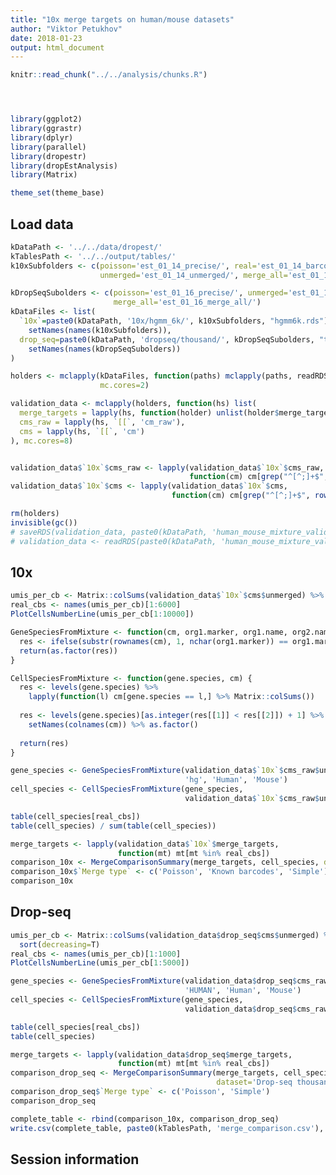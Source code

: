 ```yaml
---
title: "10x merge targets on human/mouse datasets"
author: "Viktor Petukhov"
date: 2018-01-23
output: html_document
---
```


```r
knitr::read_chunk("../../analysis/chunks.R")
```

```r
```

```r
```

```r
```

```r
library(ggplot2)
library(ggrastr)
library(dplyr)
library(parallel)
library(dropestr)
library(dropEstAnalysis)
library(Matrix)

theme_set(theme_base)
```

## Load data
```r
kDataPath <- '../../data/dropest/'
kTablesPath <- '../../output/tables/'
k10xSubfolders <- c(poisson='est_01_14_precise/', real='est_01_14_barcodes/',
                    unmerged='est_01_14_unmerged/', merge_all='est_01_16_merge_all/')

kDropSeqSubolders <- c(poisson='est_01_16_precise/', unmerged='est_01_16_unmerged/',
                       merge_all='est_01_16_merge_all/')
kDataFiles <- list(
  `10x`=paste0(kDataPath, '10x/hgmm_6k/', k10xSubfolders, "hgmm6k.rds") %>%
    setNames(names(k10xSubfolders)),
  drop_seq=paste0(kDataPath, 'dropseq/thousand/', kDropSeqSubolders, "thousand.rds") %>%
    setNames(names(kDropSeqSubolders))
)
```

```r
holders <- mclapply(kDataFiles, function(paths) mclapply(paths, readRDS, mc.cores=4),
                    mc.cores=2)

validation_data <- mclapply(holders, function(hs) list(
  merge_targets = lapply(hs, function(holder) unlist(holder$merge_targets)),
  cms_raw = lapply(hs, `[[`, 'cm_raw'),
  cms = lapply(hs, `[[`, 'cm')
), mc.cores=8)


validation_data$`10x`$cms_raw <- lapply(validation_data$`10x`$cms_raw,
                                        function(cm) cm[grep("^[^;]+$", rownames(cm)),])
validation_data$`10x`$cms <- lapply(validation_data$`10x`$cms,
                                    function(cm) cm[grep("^[^;]+$", rownames(cm)),])

rm(holders)
invisible(gc())
# saveRDS(validation_data, paste0(kDataPath, 'human_mouse_mixture_validation_data.rds'))
# validation_data <- readRDS(paste0(kDataPath, 'human_mouse_mixture_validation_data.rds'))
```

## 10x
```r
umis_per_cb <- Matrix::colSums(validation_data$`10x`$cms$unmerged) %>% sort(decreasing=T)
real_cbs <- names(umis_per_cb)[1:6000]
PlotCellsNumberLine(umis_per_cb[1:10000])
```

```r
GeneSpeciesFromMixture <- function(cm, org1.marker, org1.name, org2.name) {
  res <- ifelse(substr(rownames(cm), 1, nchar(org1.marker)) == org1.marker, org1.name, org2.name)
  return(as.factor(res))
}

CellSpeciesFromMixture <- function(gene.species, cm) {
  res <- levels(gene.species) %>%
    lapply(function(l) cm[gene.species == l,] %>% Matrix::colSums())
  
  res <- levels(gene.species)[as.integer(res[[1]] < res[[2]]) + 1] %>% 
    setNames(colnames(cm)) %>% as.factor()
  
  return(res)
}
```

```r
gene_species <- GeneSpeciesFromMixture(validation_data$`10x`$cms_raw$unmerged, 
                                       'hg', 'Human', 'Mouse')
cell_species <- CellSpeciesFromMixture(gene_species, 
                                       validation_data$`10x`$cms_raw$unmerged)

table(cell_species[real_cbs])
table(cell_species) / sum(table(cell_species))
```

```r
merge_targets <- lapply(validation_data$`10x`$merge_targets, 
                        function(mt) mt[mt %in% real_cbs])
comparison_10x <- MergeComparisonSummary(merge_targets, cell_species, dataset="10x hgmm6k")
comparison_10x$`Merge type` <- c('Poisson', 'Known barcodes', 'Simple')
comparison_10x
```

## Drop-seq
```r
umis_per_cb <- Matrix::colSums(validation_data$drop_seq$cms$unmerged) %>% 
  sort(decreasing=T)
real_cbs <- names(umis_per_cb)[1:1000]
PlotCellsNumberLine(umis_per_cb[1:5000])
```

```r
gene_species <- GeneSpeciesFromMixture(validation_data$drop_seq$cms_raw$unmerged, 
                                       'HUMAN', 'Human', 'Mouse')
cell_species <- CellSpeciesFromMixture(gene_species, 
                                       validation_data$drop_seq$cms_raw$unmerged)

table(cell_species[real_cbs])
table(cell_species)
```

```r

merge_targets <- lapply(validation_data$drop_seq$merge_targets, 
                        function(mt) mt[mt %in% real_cbs])
comparison_drop_seq <- MergeComparisonSummary(merge_targets, cell_species, 
                                              dataset='Drop-seq thousand')
comparison_drop_seq$`Merge type` <- c('Poisson', 'Simple')
comparison_drop_seq
```

```r
complete_table <- rbind(comparison_10x, comparison_drop_seq)
write.csv(complete_table, paste0(kTablesPath, 'merge_comparison.csv'), row.names=F)
```


## Session information
```r
```
